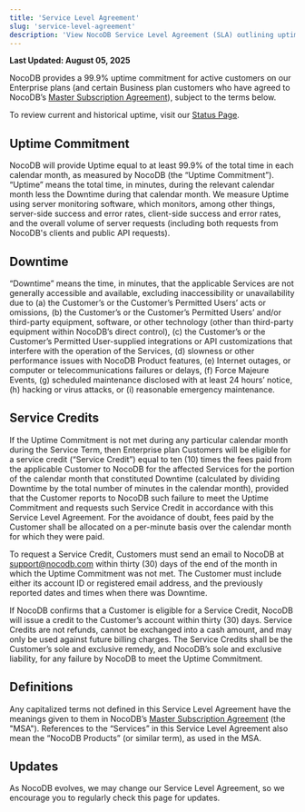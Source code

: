 ```yaml
---
title: 'Service Level Agreement'
slug: 'service-level-agreement'
description: 'View NocoDB Service Level Agreement (SLA) outlining uptime commitments, definitions of downtime, and eligibility for service credits for Enterprise plan customers.'
---
```


**Last Updated: August 05, 2025**

NocoDB provides a 99.9% uptime commitment for active customers on our Enterprise plans (and certain Business plan customers who have agreed to NocoDB’s [Master Subscription Agreement](/docs/product-docs/legal/msa)), subject to the terms below.

To review current and historical uptime, visit our [Status Page](https://status.nocodb.com/).

## Uptime Commitment
NocoDB will provide Uptime equal to at least 99.9% of the total time in each calendar month, as measured by NocoDB (the “Uptime Commitment”). “Uptime” means the total time, in minutes, during the relevant calendar month less the Downtime during that calendar month. We measure Uptime using server monitoring software, which monitors, among other things, server-side success and error rates, client-side success and error rates, and the overall volume of server requests (including both requests from NocoDB's clients and public API requests).

## Downtime
“Downtime” means the time, in minutes, that the applicable Services are not generally accessible and available, excluding inaccessibility or unavailability due to (a) the Customer’s or the Customer’s Permitted Users’ acts or omissions, (b) the Customer’s or the Customer’s Permitted Users’ and/or third-party equipment, software, or other technology (other than third-party equipment within NocoDB’s direct control), (c) the Customer’s or the Customer’s Permitted User-supplied integrations or API customizations that interfere with the operation of the Services, (d) slowness or other performance issues with NocoDB Product features, (e) Internet outages, or computer or telecommunications failures or delays, (f) Force Majeure Events, (g) scheduled maintenance disclosed with at least 24 hours’ notice, (h) hacking or virus attacks, or (i) reasonable emergency maintenance.

## Service Credits
If the Uptime Commitment is not met during any particular calendar month during the Service Term, then Enterprise plan Customers will be eligible for a service credit (“Service Credit”) equal to ten (10) times the fees paid from the applicable Customer to NocoDB for the affected Services for the portion of the calendar month that constituted Downtime (calculated by dividing Downtime by the total number of minutes in the calendar month), provided that the Customer reports to NocoDB such failure to meet the Uptime Commitment and requests such Service Credit in accordance with this Service Level Agreement. For the avoidance of doubt, fees paid by the Customer shall be allocated on a per-minute basis over the calendar month for which they were paid.

To request a Service Credit, Customers must send an email to NocoDB at support@nocodb.com within thirty (30) days of the end of the month in which the Uptime Commitment was not met. The Customer must include either its account ID or registered email address, and the previously reported dates and times when there was Downtime.

If NocoDB confirms that a Customer is eligible for a Service Credit, NocoDB will issue a credit to the Customer’s account within thirty (30) days. Service Credits are not refunds, cannot be exchanged into a cash amount, and may only be used against future billing charges. The Service Credits shall be the Customer’s sole and exclusive remedy, and NocoDB’s sole and exclusive liability, for any failure by NocoDB to meet the Uptime Commitment.

## Definitions
Any capitalized terms not defined in this Service Level Agreement have the meanings given to them in NocoDB’s [Master Subscription Agreement](/docs/product-docs/legal/msa) (the "MSA"). References to the “Services” in this Service Level Agreement also mean the “NocoDB Products” (or similar term), as used in the MSA.

## Updates
As NocoDB evolves, we may change our Service Level Agreement, so we encourage you to regularly check this page for updates.

